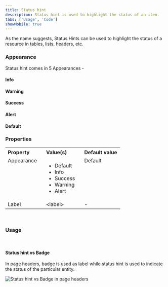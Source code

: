 ```yaml
---
title: Status hint
description: Status hint is used to highlight the status of an item.
tabs: ['Usage', 'Code']
showMobile: true
---
```


As the name suggests, Status Hints can be used to highlight the status of a resource in tables, lists, headers, etc.

### Appearance

Status hint comes in 5 Appearances -

#### Info

<Preview name='components-statushint-info--info'/>

#### Warning 

<Preview name='components-statushint-ongoing--ongoing'/>

#### Success

<Preview name='components-statushint-success--success'/>

#### Alert

<Preview name='components-statushint-alert--alert'/>

#### Default

<Preview name='components-statushint-default-status-hint--default-status-hint'/>

### Properties
<table style="width: 100%">
  <tbody>
    <tr>
      <th style="width:33%; text-align: left;">Property</th>
      <th style="width:33%; text-align: left;">Value(s)</th>
      <th style="width:33%; text-align: left;">Default value</th>
    </tr>
    <tr style="vertical-align: top">
      <td>Appearance</td>
      <td>
        <ul>
            <li>Default</li>
            <li>Info</li>
            <li>Success</li>
            <li>Warning</li>
            <li>Alert</li>
        </ul>
      </td>
      <td>Default</td>
    </tr>
    <tr style="vertical-align: top">
      <td>Label</td>
      <td>&#60;label&#62;</td>
      <td>-</td>
    </tr>
  </tbody>
</table>
<br/>

### Usage 

<br/>

#### Status hint vs Badge

In page headers, badge is used as label while status hint is used to indicate the status of the particular entity. 

![Status hint vs Badge in page headers](./images/statushint-1.png)

<br/>
<br/>